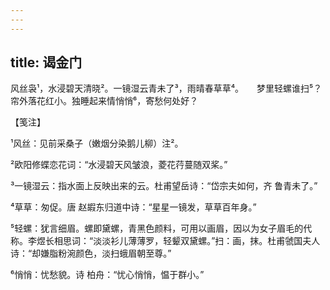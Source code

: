 ```yaml
---
---
---
```

title: 谒金门
---







风丝袅¹，水浸碧天清晓²。一镜湿云青未了³，雨晴春草草⁴。　　梦里轻螺谁扫⁵？帘外落花红小。独睡起来情悄悄⁶，寄愁何处好？





【笺注】


¹风丝：见前采桑子（嫩烟分染鹅儿柳）注²。

²欧阳修蝶恋花词：“水浸碧天风皱浪，菱花荇蔓随双桨。”

³一镜湿云：指水面上反映出来的云。杜甫望岳诗：“岱宗夫如何，齐 鲁青未了。”

⁴草草：匆促。唐 赵嘏东归道中诗：“星星一镜发，草草百年身。”

⁵轻螺：犹言细眉。螺即黛螺，青黑色颜料，可用以画眉，因以为女子眉毛的代称。李煜长相思词：“淡淡衫儿薄薄罗，轻颦双黛螺。”扫：画，抹。杜甫虢国夫人诗：“却嫌脂粉涴颜色，淡扫蛾眉朝至尊。”

⁶悄悄：忧愁貌。诗 柏舟：“忧心悄悄，愠于群小。”